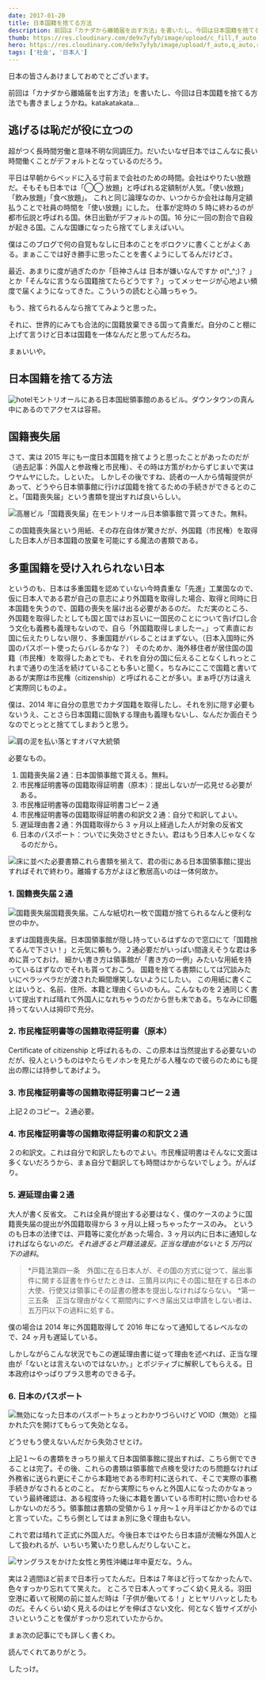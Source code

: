 ```yaml
---
date: 2017-01-20
title: 日本国籍を捨てる方法
description: 前回は「カナダから離婚届を出す方法」を書いたし、今回は日本国籍を捨てる方法でも書きましょうかね。katakatakata…
thumb: https://res.cloudinary.com/de9x7yfyb/image/upload/c_fill,f_auto,h_120,q_auto,r_6,w_120/v1637734528/qc3/posts/japanese-nationality/nationality_famxti.jpg
hero: https://res.cloudinary.com/de9x7yfyb/image/upload/f_auto,q_auto,r_6,w_680/v1637734528/qc3/posts/japanese-nationality/nationality_famxti.jpg
tags: ['社会', '日本人']
---
```


日本の皆さんあけましておめでとございます。

前回は「カナダから離婚届を出す方法」を書いたし、今回は日本国籍を捨てる方法でも書きましょうかね。katakatakata…

## 逃げるは恥だが役に立つの

超がつく長時間労働と意味不明な同調圧力。だいたいなぜ日本ではこんなに長い時間働くことがデフォルトとなっているのだろう。

平日は早朝からベッドに入る寸前まで会社のための時間。会社はやりたい放題だ。そもそも日本では「◯◯ 放題」と呼ばれる定額制が人気。「使い放題」「飲み放題」「食べ放題」。
これと同じ論理なのか、いつからか会社は毎月定額払うことで社員の時間を「使い放題」にした。 仕事が定時の 5 時に終わるのが都市伝説と呼ばれる国。休日出勤がデフォルトの国。16 分に一回の割合で自殺が起きる国。こんな国嫌になったら捨ててしまえばいい。

僕はこのブログで何の自覚もなしに日本のことをボロクソに書くことがよくある。まぁここでは好き勝手に思ったことを書くようにしてるんだけどさ。

最近、あまりに度が過ぎたのか「巨神さんは 日本が嫌いなんですか σ(^\_^;)？ 」とか「そんなに言うなら国籍捨てたらどうです？」ってメッセージが心地よい頻度で届くようになってきた。こういうの読むと心踊っちゃう。

もう、捨てられるんなら捨ててみようと思った。

それに、世界的にみても合法的に国籍放棄できる国って貴重だ。自分のこと棚に上げて言うけど日本は国籍を一体なんだと思ってんだろね。

まぁいいや。

## 日本国籍を捨てる方法

![hotel](https://res.cloudinary.com/de9x7yfyb/image/upload/f_auto,q_auto,r_6,w_680/v1637734529/qc3/posts/japanese-nationality/nationality01_ubxctn.jpg)モントリオールにある日本国総領事館のあるビル。ダウンタウンの真ん中にあるのでアクセスは容易。

## 国籍喪失届

さて、実は 2015 年にも一度日本国籍を捨てようと思ったことがあったのだが（過去記事：外国人と参政権と市民権）、その時は方策がわからずじまいで実はウヤムヤにした。しといた。
しかしその後ですね、読者の一人から情報提供があって、どうやら日本領事館に行けば国籍を捨てるための手続きができるとのこと。「国籍喪失届」という書類を提出すれば良いらしい。

![高層ビル](https://res.cloudinary.com/de9x7yfyb/image/upload/f_auto,q_auto,r_6,w_680/v1637734529/qc3/posts/japanese-nationality/nationality02_yxdqro.jpg)「国籍喪失届」在モントリオール日本領事館で貰ってきた。無料。

この国籍喪失届という用紙、その存在自体が驚きだが、外国籍（市民権）を取得した日本人が日本国籍の放棄を可能にする魔法の書類である。

## 多重国籍を受け入れられない日本

というのも、日本は多重国籍を認めていない今時貴重な「先進」工業国なので、仮に日本人である君が自己の意志により外国籍を取得した場合、取得と同時に日本国籍を失うので、国籍の喪失を届け出る必要があるのだ。
ただ実のところ、外国籍を取得したとしても国と国ではお互いに一国民のことについて告げ口し合う文化も義務も義理もないので、自ら「外国籍取得しましたー。」って素直にお国に伝えたりしない限り、多重国籍がバレることはまずない。（日本入国時に外国のパスポート使ったらバレるかな？）
そのためか、海外移住者が居住国の国籍（市民権）を取得したあとでも、それを自分の国に伝えることなくしれっとこれまで通りの生活を続けていることも多いと聞く。ちなみにここで国籍と書いてあるが実際は市民権（citizenship）と呼ばれることが多い。まぁ呼び方は違えど実際同じものよ。

僕は、2014 年に自分の意思でカナダ国籍を取得したし、それを別に隠す必要もないうえ、ことさら日本国籍に固執する理由も義理もないし、なんだか面白そうなのでとっとと捨ててしまおうと思う。

![肩の泥を払い落とすオバマ大統領](https://res.cloudinary.com/de9x7yfyb/image/upload/f_auto,q_auto,r_6,w_680/v1637734537/qc3/posts/japanese-nationality/dirt-off-02_vdadli.gif)

必要なもの。

1.  国籍喪失届２通：日本国領事館で貰える。無料。
2.  市民権証明書等の国籍取得証明書（原本）：提出しないが一応見せる必要がある。
3.  市民権証明書等の国籍取得証明書コピー２通
4.  市民権証明書等の国籍取得証明書の和訳文２通：自分で和訳してよい。
5.  遅延理由書２通：外国籍取得から 3 ヶ月以上経過した人が対象の反省文
6.  日本のパスポート：ついでに失効させときたい。君はもう日本人じゃなくなるのだから。

![床に並べた必要書類](https://res.cloudinary.com/de9x7yfyb/image/upload/f_auto,q_auto,r_6,w_680/v1637734529/qc3/posts/japanese-nationality/nationality03_sk6g6b.jpg)これら書類を揃えて、君の街にある日本国領事館に提出すればそれで終わり。離婚する方がよほど敷居高いのは一体何故か。

### 1\. 国籍喪失届２通

![国籍喪失届](https://res.cloudinary.com/de9x7yfyb/image/upload/f_auto,q_auto,r_6,w_680/v1637734529/qc3/posts/japanese-nationality/divorce04_citd6q.jpg)国籍喪失届。こんな紙切れ一枚で国籍が捨てられるなんと便利な世の中か。

まずは国籍喪失届。日本国領事館が隠し持っているはずなので窓口にて「国籍捨てるんで下さい！」と元気に頼もう。２通必要だがいっぱい間違えそうな君は多めに貰っておけ。
細かい書き方は領事館が「書き方の一例」みたいな用紙を持っているはずなのでそれも貰っておこう。
国籍を捨てる書類にしては冗談みたいにペラッペラだが渡された瞬間爆笑しないようにしたい。
この用紙に書くことはいうと、名前、住所、本籍と理由くらいのもん。こんなものを２通同じく書いて提出すれば晴れて外国人になれちゃうのだから世も末である。ちなみに印鑑持ってない人は拇印で充分。

### 2\. 市民権証明書等の国籍取得証明書（原本）

Certificate of citizenship と呼ばれるもの、この原本は当然提出する必要ないのだが、役人というものはやたらモノホンを見たがる人種なので彼らのためにも提出の際には持参してあげよう。

### 3\. 市民権証明書等の国籍取得証明書コピー２通

上記２のコピー。２通必要。

### 4\. 市民権証明書等の国籍取得証明書の和訳文２通

２の和訳文。これは自分で和訳したものでよい。市民権証明書はそんなに文面は多くないだろうから、まぁ自分で翻訳しても時間はかからないでしょう。がんばり。

### 5\. 遅延理由書２通

大人が書く反省文。
これは全員が提出する必要はなく、僕のケースのように国籍喪失届の提出が外国籍取得から 3 ヶ月以上経っちゃったケースのみ。
というのも日本の法律では、戸籍等に変化があった場合、3 ヶ月以内に日本に通知しなければならない*のだ。それ過ぎると戸籍法違反。正当な理由がないと 5 万円以下の過料*。

> *戸籍法第四一条　外国に在る日本人が、その国の方式に従つて、届出事件に関する証書を作らせたときは、三箇月以内にその国に駐在する日本の大使、行使又は領事にその証書の謄本を提出しなければならない。
> *第一三五条　正当な理由がなくて期間内にすべき届出又は申請をしない者は、五万円以下の過料に処する。

僕の場合は 2014 年に外国籍取得して 2016 年になって通知してるレベルなので、24 ヶ月も遅延している。

しかしながらこんな状況でもこの遅延理由書に従って理由を述べれば、正当な理由が「ないとは言えないのではないか。」とポジティブに解釈してもらえる。日本政府はやっぱりプラス思考のできる子。

### 6\. 日本のパスポート

![無効になった日本のパスポート](https://res.cloudinary.com/de9x7yfyb/image/upload/f_auto,q_auto,r_6,w_680/v1637734529/qc3/posts/japanese-nationality/nationality05_nop1lu.jpg)ちょっとわかりづらいけど VOID（無効）と描かれた穴を開けてもらって失効となる。

どうせもう使えないんだから失効させとけ。

上記１〜６の書類をきっちり揃えて日本国領事館に提出すれば、こちら側でできることは完了。その後、これらの書類は領事館で点検を受けたのち問題なければ外務省に送られ更にそこから本籍地である市町村に送られて、そこで実際の事務手続きがなされるとのこと。
だから実際にちゃんと外国人になったのかなぁっていう最終確認は、ある程度待った後に本籍を置いている市町村に問い合わせるしかないのだろう。領事館は書類の受領から１ヶ月〜１ヶ月半ほどかかるのではと言っていた。こちら側としてはまぁ別に急ぐ理由もない。

これで君は晴れて正式に外国人だ。今後日本ではやたら日本語が流暢な外国人として扱われるが、いちいち驚いたり悲しんだりしないこと。

![サングラスをかけた女性と男性](https://res.cloudinary.com/de9x7yfyb/image/upload/f_auto,q_auto,r_6,w_680/v1637734530/qc3/posts/japanese-nationality/nationality06_e5ncxa.jpg)沖縄は年中夏だな。うん。

実は２週間ほど前まで日本行ってたんだ。日本は７年ほど行ってなかったんで、色々すっかり忘れてて笑えた。
ところで日本人ってすっごく幼く見える。羽田空港に着いて税関の前に並んだ時は「子供が働いてる！」とヒヤリハッとしたものだ。そんくらい幼く見えるのはヒゲを伸ばさない文化、何となく皆サイズが小さいということを僕がすっかり忘れていたからか。

まぁ次の記事にでも詳しく書くわ。

読んでくれてありがとう。

したっけ。
